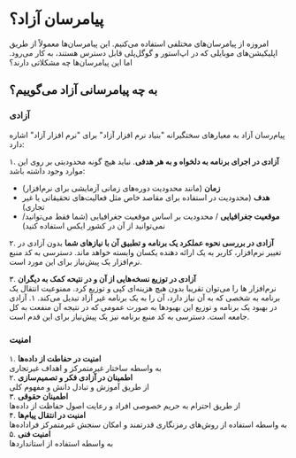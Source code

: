 
# پیامرسان آزاد؟

امروزه از پیامرسان‌های مختلفی استفاده می‌کنیم. این پیامرسان‌ها معمولاً از طریق اپلیکیشن‌های موبایلی که در اپ‌استور و گوگل‌پلی قابل دسترس هستند، به کار می‌رود. اما این پیامرسان‌ها چه مشکلاتی دارند؟



## به چه پیامرسانی آزاد می‌گوییم؟
### آزادی
پیام‌رسان آزاد به معیارهای سختگیرانه "بنیاد نرم افزار آزاد" برای "نرم افزار آزاد" اشاره دارد:  

۱. **آزادی در اجرای برنامه به دلخواه و به هر هدفی**. نباید هیچ گونه محدودیتی بر روی این موارد وجود داشته باشد:  
- **زمان** (مانند محدودیت دوره‌های زمانی آزمایشی برای نرم‌افزار)
- **هدف** (محدودیت در استفاده برای مقاصد خاص مثل فعالیت‌های تحقیقاتی یا غیر تجاری)
- **موقعیت جغرافیایی**  / محدودیت بر اساس موقعیت جغرافیایی (شما فقط می‌توانید/نمی‌توانید از آن در کشور ایکس استفاده کنید)  

۲. **آزادی در بررسی نحوه عملکرد یک برنامه و تطبیق آن با نیاز‌های شما**
بدون آزادی در تغییر نرم‌افزار، کاربر به یک ارائه دهنده یکسان وابسته خواهد ماند. دسترسی به کد منبع نرم‌افزار یک پیش‌نیاز برای این مورد است.  

۳.  **آزادی در توزیع نسخه‌هایی از آن و در نتیحه کمک به دیگران**  
نرم‌افزار ها را می‌توان تقریبا بدون هیچ هزینه‌ای کپی و توزیع کرد. ممنوعیت انتقال یک برنامه به شخصی که به آن نیاز دارد، آن را به یک برنامه غیر آزاد تبدیل می‌کند.
	۱. آزادی در بهبود یک برنامه و توزیع این بهبود‌ها به صورت عمومی که در نتیجه آن منفعت به کل جامعه است.
	دسترسی به کد منبع برنامه نیز یک پیش‌نیاز برای این قدم است.
	
### امنیت
۱. **امنیت در حفاطت از داده‌ها**   
به واسطه ساختار غیرمتمرکز و اهداف غیرتجاری  
۲. **اطمینان در آزادی  فکر و تصمیم‌سازی**   
از طریق آموزش و تبادل دانش و مفهوم کلی  
۳. **اطمینان حقوقی**  
از طریق احترام به حریم خصوصی افراد و رعایت اصول حفاظت از داده‌ها  
۴. **امنیت در انتقال پیام‌ها**  
به واسطه استفاده از روش‌های رمزنگاری قدرتمند و امکان سنجش غیرمتمرکز فراداده‌ها  
۵. **امنیت فنی**  
به واسطه استفاده از استاندارد‌ها